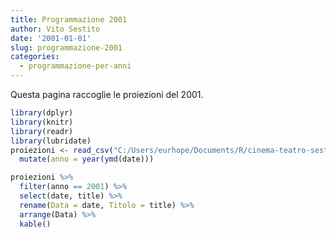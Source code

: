 ```yaml
---
title: Programmazione 2001
author: Vito Sestito
date: '2001-01-01'
slug: programmazione-2001
categories:
  - programmazione-per-anni
---
```



Questa pagina raccoglie le proiezioni del 2001.


```r
library(dplyr)
library(knitr)
library(readr)
library(lubridate)
proiezioni <- read_csv("C:/Users/eurhope/Documents/R/cinema-teatro-sestito/static/data/programmazione_agende.csv") %>% 
  mutate(anno = year(ymd(date)))
```


```r
proiezioni %>% 
  filter(anno == 2001) %>% 
  select(date, title) %>% 
  rename(Data = date, Titolo = title) %>% 
  arrange(Data) %>% 
  kable()
```

